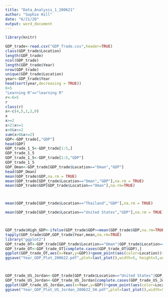 ```yaml
---
title: "Data_Analysis_1_200621"
author: "Sophie Hill"
date: "6/21/20"
output: word_document
---
```


```r
library(knitr)

GDP_trade<-read.csv("GDP_Trade.csv",header=TRUE)
class(GDP_trade$Location)
length(GDP_trade)
ncol(GDP_trade)
length(GDP_trade$Year)
nrow(GDP_trade)
unique(GDP_trade$Location)
year<-GDP_trade$Year
head(sort(year,decreasing = TRUE))
6>5
"Learning R"=="learning R"
r<-6>5
r
class(r)
x<-c(4,5,1,2,0)
x
x>=2
x>2|x<=1
x>0&x<=2
sum(x>0&x<=2)
GDP<-GDP_trade[,"GDP"]
head(GDP)
GDP_trade_1_5<-GDP_trade[1:5,]
GDP_trade_1_5
GDP_trade_1_5<-GDP_trade[1:5,"GDP"]
GDP_trade_1_5
GDP_Oman<-GDP_trade[GDP_trade$Location=="Oman","GDP"]
head(GDP_Oman)
mean(GDP_trade$GDP,na.rm = TRUE)
mean(GDP_trade[GDP_trade$Location=="Oman","GDP"],na.rm = TRUE)
mean(GDP_trade$GDP[GDP_trade$Location=="Oman"],na.rm=TRUE)



mean(GDP_trade[GDP_trade$Location=="Thailand","GDP"],na.rm = TRUE)

mean(GDP_trade[GDP_trade$Location=="United States","GDP"],na.rm = TRUE)



GDP_trade$High_GDP<-ifelse(GDP_trade$GDP>=mean(GDP_trade$GDP,na.rm=TRUE),1,0)
tapply(GDP_trade$GDP,GDP_trade$Year,mean,na.rm=TRUE)
library("ggplot2")
GDP_trade_OT<-GDP_trade[GDP_trade$Location=="Oman"|GDP_trade$Location=="Thailand",]
GDP_trade_OT<-GDP_trade_OT[complete.cases(GDP_trade_OT$GDP),]
ggplot(GDP_trade_OT,aes(x=Year,y=GDP))+geom_point(aes(color=Location))+scale_color_manual(values=c("purple","green"))+labs(x="Year",y="Gross Domestic Product",title = "Gross Domestic Product by Year for Oman and Thailand")
ggsave("Year_GDP_Plot_200622.pdf",plot=last_plot(),width=5, height=5,units="in")



GDP_trade_US_Jordan<-GDP_trade[GDP_trade$Location=="United States"|GDP_trade$Location=="Jordan",]
GDP_trade_US_Jordan<-GDP_trade_US_Jordan[complete.cases(GDP_trade_US_Jordan$GDP),]
ggplot(GDP_trade_US_Jordan,aes(x=Year,y=GDP))+geom_point(aes(color=Location))+scale_color_manual(values=c("pink","blue"))+labs(x="Year",y="Gross Domestic Product",title="Gross Domestic Product by Year for the United States and Jordan")
ggsave("Year_GDP_Plot_US_Jordan_200622_SH.pdf",plot=last_plot(),width=5,height=5,units="in")
```

